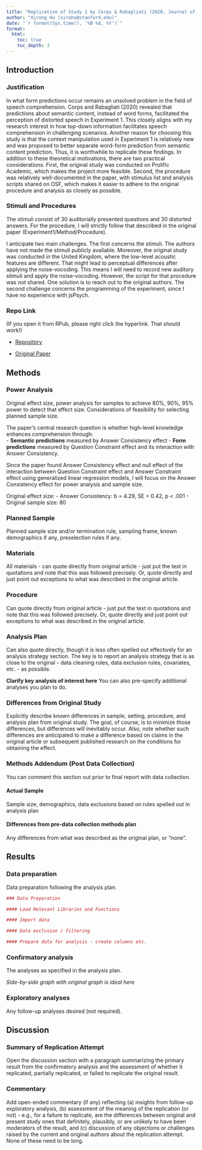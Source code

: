 ```yaml
---
title: "Replication of Study 1 by Corps & Rabagliati (2020, Journal of Memory and Language)"
author: "Xirong Hu (xirohu@stanford.edu)"
date: "`r format(Sys.time(), '%B %d, %Y')`"
format:
  html:
    toc: true
    toc_depth: 3
---
```


<!-- Replication reports should all use this template to standardize reporting across projects.  These reports will be public supplementary materials that accompany the summary report(s) of the aggregate results. -->

## Introduction

### Justification
In what form predictions occur remains an unsolved problem in the field of speech comprehension. Corps and Rabagliati (2020) revealed that predictions about semantic content, instead of word forms, facilitated the perception of distorted speech in Experiment 1. This closely aligns with my research interest in how top-down information facilitates speech comprehension in challenging scenarios. Another reason for choosing this study is that the context manipulation used in Experiment 1 is relatively new and was proposed to better separate word-form prediction from semantic content prediction. Thus, it is worthwhile to replicate these findings. In addition to these theoretical motivations, there are two practical considerations. First, the original study was conducted on Prolific Academic, which makes the project more feasible. Second, the procedure was relatively well-documented in the paper, with stimulus list and analysis scripts shared on OSF, which makes it easier to adhere to the original procedure and analysis as closely as possible.

### Stimuli and Procedures
The stimuli consist of 30 auditorially presented questions and 30 distorted answers. For the procedure, I will strictly follow that described in the original paper (Experiment1/Method/Procedure).

I anticipate two main challenges. The first concerns the stimuli. The authors have not made the stimuli publicly available. Moreover, the original study was conducted in the United Kingdom, where the low-level acoustic features are different. That might lead to perceptual differences after applying the noise-vocoding. This means I will need to record new auditory stimuli and apply the noise-vocoding. However, the script for that procedure was not shared. One solution is to reach out to the original authors. The second challenge concerns the programming of the experiment, since I have no experience with jsPsych.

### Repo Link
(If you open it from RPub, please right click the hyperlink. That should work!)

- [Repository](https://github.com/psych251/corps2020/tree/main)

- [Original Paper](https://github.com/psych251/corps2020/blob/main/original_paper/Corps%20and%20Rabagliati%20-%202020%20-%20How%20top-down%20processing%20enhances%20comprehension%20of%20noise-vocoded%20speech%20Predictions%20about%20meaning%20ar.pdf)


## Methods

### Power Analysis

Original effect size, power analysis for samples to achieve 80%, 90%, 95% power to detect that effect size.  Considerations of feasibility for selecting planned sample size.

The paper's central research question is whether high-level knowledge enhances comprehension through:<br>
 - **Semantic predictions** measured by Answer Consistency effect
 - **Form predictions** measured by Question Constraint effect and its interaction with Answer Consistency.

Since the paper found Answer Consistency effect and null effect of the interaction between Question Constraint effect and Answer Constraint effect using generalized linear regression models, I will focus on the Answer Consistency effect for power analysis and sample size.

Original effect size:
- Answer Consistency: b = 4.29, SE = 0.42, p < .001
- Original sample size: 80



### Planned Sample

Planned sample size and/or termination rule, sampling frame, known demographics if any, preselection rules if any.

### Materials

All materials - can quote directly from original article - just put the text in quotations and note that this was followed precisely.  Or, quote directly and just point out exceptions to what was described in the original article.

### Procedure	

Can quote directly from original article - just put the text in quotations and note that this was followed precisely.  Or, quote directly and just point out exceptions to what was described in the original article.

### Analysis Plan

Can also quote directly, though it is less often spelled out effectively for an analysis strategy section.  The key is to report an analysis strategy that is as close to the original - data cleaning rules, data exclusion rules, covariates, etc. - as possible.  

**Clarify key analysis of interest here**  You can also pre-specify additional analyses you plan to do.

### Differences from Original Study

Explicitly describe known differences in sample, setting, procedure, and analysis plan from original study.  The goal, of course, is to minimize those differences, but differences will inevitably occur.  Also, note whether such differences are anticipated to make a difference based on claims in the original article or subsequent published research on the conditions for obtaining the effect.

### Methods Addendum (Post Data Collection)

You can comment this section out prior to final report with data collection.

#### Actual Sample
  Sample size, demographics, data exclusions based on rules spelled out in analysis plan

#### Differences from pre-data collection methods plan
  Any differences from what was described as the original plan, or “none”.


## Results


### Data preparation

Data preparation following the analysis plan.
	
```r
### Data Preparation

#### Load Relevant Libraries and Functions

#### Import data

#### Data exclusion / filtering

#### Prepare data for analysis - create columns etc.
```

### Confirmatory analysis

The analyses as specified in the analysis plan.  

*Side-by-side graph with original graph is ideal here*

### Exploratory analyses

Any follow-up analyses desired (not required).  

## Discussion

### Summary of Replication Attempt

Open the discussion section with a paragraph summarizing the primary result from the confirmatory analysis and the assessment of whether it replicated, partially replicated, or failed to replicate the original result.  

### Commentary

Add open-ended commentary (if any) reflecting (a) insights from follow-up exploratory analysis, (b) assessment of the meaning of the replication (or not) - e.g., for a failure to replicate, are the differences between original and present study ones that definitely, plausibly, or are unlikely to have been moderators of the result, and (c) discussion of any objections or challenges raised by the current and original authors about the replication attempt.  None of these need to be long.
